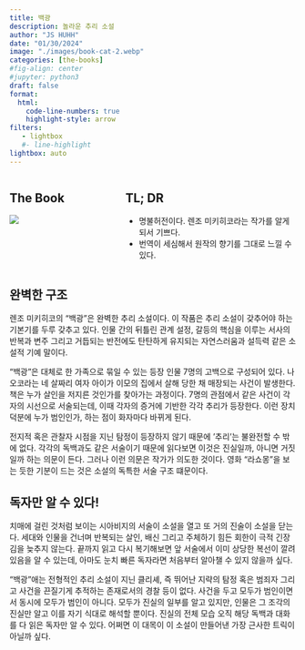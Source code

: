 ```yaml
---
title: 백광 
description: 놀라운 추리 소설 
author: "JS HUHH"
date: "01/30/2024"
image: "./images/book-cat-2.webp"
categories: [the-books]
#fig-align: center
#jupyter: python3
draft: false
format:
  html:
    code-line-numbers: true
    highlight-style: arrow
filters:
   - lightbox
   #- line-highlight
lightbox: auto
---
```


::: columns
::: {.column width="30%"}
## The Book
[![](https://image.aladin.co.kr/product/29437/45/cover500/e942530974_1.jpg)](https://www.aladin.co.kr/shop/wproduct.aspx?ItemId=326261783)
:::

:::{.column width="5%"}
:::

::: {.column width="65%"}
## TL; DR
- 명불허전이다. 렌조 미키히코라는 작가를 알게 되서 기쁘다. 
- 번역이 세심해서 원작의 향기를 그대로 느낄 수 있다. 
:::
:::

## 완벽한 구조 

렌조 미키히코의 "백광"은 완벽한 추리 소설이다. 이 작품은 추리 소설이 갖추어야 하는 기본기를 두루 갖추고 있다. 인물 간의 뒤틀린 관계 설정, 갈등의 핵심을 이루는 서사의 반복과 변주 그리고 거듭되는 반전에도 탄탄하게 유지되는 자연스러움과 설득력 같은 소설적 기예 말이다.

"백광"은 대체로 한 가족으로 묶일 수 있는 등장 인물 7명의 고백으로 구성되어 있다. 나오코라는 네 살짜리 여자 아이가 이모의 집에서 살해 당한 채 매장되는 사건이 발생한다. 책은 누가 살인을 저지른 것인가를 찾아가는 과정이다. 7명의 관점에서 같은 사건이 각자의 시선으로 서술되는데, 이때 각자의 증거에 기반한 각각 추리가 등장한다. 이런 장치 덕분에 누가 범인인가, 하는 점이 화자마다 바뀌게 된다. 

전지적 혹은 관찰자 시점을 지닌 탐정이 등장하지 않기 때문에 '추리'는 불완전할 수 밖에 없다. 각각의 독백과도 같은 서술이기 때문에 읽다보면 이것은 진실일까, 아니면 거짓일까 하는 의문이 든다. 그러나 이런 의문은 작가가 의도한 것이다. 영화 "라쇼몽"을 보는 듯한 기분이 드는 것은 소설의 독특한 서술 구조 떄문이다. 

## 독자만 알 수 있다! 

치매에 걸린 것처럼 보이는 시아비지의 서술이 소설을 열고 또 거의 진술이 소설을 닫는다. 세대와 인물을 건너며 반복되는 살인, 배신 그리고 주체하기 힘든 회한이 극적 긴장김을 늦추지 않는다. 끝까지 읽고 다시 복기해보면 앞 서술에서 이미 상당한 복선이 깔려 있음을 알 수 있는데, 아마도 눈치 빠른 독자라면 처음부터 알아챌 수 있지 않을까 싶다. 

"백광"애는 전형적인 추리 소설이 지닌 클리셰, 즉 뛰어난 지략의 탐정 혹은 범죄자 그리고 사건을 끈질기게 추적하는 존재로서의 경찰 등이 없다. 사건을 두고 모두가 범인이면서 동시에 모두가 범인이 아니다. 모두가 진실의 일부를 알고 있지만, 인물은 그 조각의 진실만 알고 이를 자기 식대로 해석할 뿐이다. 진실의 전체 모습 오직 해당 독백과 대화를 다 읽은 독자만 알 수 있다. 어쩌면 이 대목이 이 소설이 만들어낸 가장 근사한 트릭이 아닐까 싶다. 




